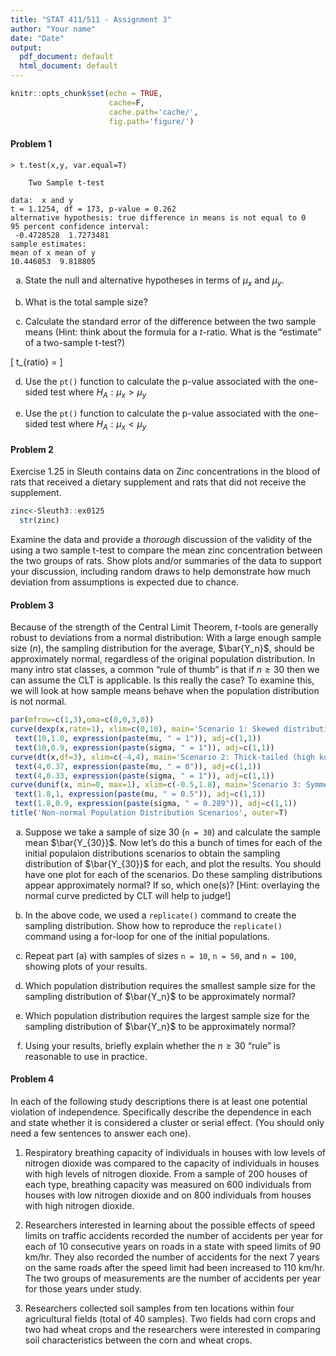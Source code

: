 ```yaml
---
title: "STAT 411/511 - Assignment 3"
author: "Your name"
date: "Date"
output:
  pdf_document: default
  html_document: default
---
```


```r
knitr::opts_chunk$set(echo = TRUE, 
                      cache=F,
                      cache.path='cache/',
                      fig.path='figure/')
```
####  Problem 1
```
> t.test(x,y, var.equal=T)

	Two Sample t-test

data:  x and y
t = 1.1254, df = 173, p-value = 0.262
alternative hypothesis: true difference in means is not equal to 0
95 percent confidence interval:
 -0.4728528  1.7273481
sample estimates:
mean of x mean of y 
10.446053  9.818805 
```
  a. State the null and alternative hypotheses in terms of $\mu_x$ and $\mu_y$.
  

  b. What is the total sample size?

  c. Calculate the standard error of the difference between the two sample means (Hint: think about the formula for a $t$-ratio.  What is the "estimate" of a two-sample t-test?)

\[ t_{ratio} = \frac{estimate - parameter}{SE(estimate)} \]

  d. Use the `pt()` function to calculate the p-value associated with the one-sided test where $H_A: \mu_x > \mu_y$

  e. Use the `pt()` function to calculate the p-value associated with the one-sided test where $H_A: \mu_x < \mu_y$


####  Problem 2
Exercise 1.25 in Sleuth contains data on Zinc concentrations in the blood of rats that received a dietary supplement and rats that did not receive the supplement.

```r
zinc<-Sleuth3::ex0125
  str(zinc)
```

Examine the data and provide a *thorough* discussion of the validity of the using a two sample t-test to compare the mean zinc concentration between the two groups of rats.  Show plots and/or summaries of the data to support your discussion, including random draws to help demonstrate how much deviation from assumptions is expected due to chance.


#### Problem 3
Because of the strength of the Central Limit Theorem, $t$-tools are generally robust to deviations from a normal distribution: With a large enough sample size ($n$), the sampling distribution for the average, $\bar{Y_n}$, should be approximately normal, regardless of the original population distribution.  In many intro stat classes, a common "rule of thumb" is that if $n \geq 30$ then we can assume the CLT is applicable. Is this really the case? To examine this, we will look at how sample means behave when the population distribution is not normal.

```r
par(mfrow=c(1,3),oma=c(0,0,3,0))
curve(dexp(x,rate=1), xlim=c(0,10), main='Scenario 1: Skewed distribution')
 text(10,1.0, expression(paste(mu, " = 1")), adj=c(1,1))
 text(10,0.9, expression(paste(sigma, " = 1")), adj=c(1,1))
curve(dt(x,df=3), xlim=c(-4,4), main='Scenario 2: Thick-tailed (high kurtosis)')
 text(4,0.37, expression(paste(mu, " = 0")), adj=c(1,1)) 
 text(4,0.33, expression(paste(sigma, " = 1")), adj=c(1,1))
curve(dunif(x, min=0, max=1), xlim=c(-0.5,1.8), main='Scenario 3: Symmetric')
 text(1.8,1, expression(paste(mu, " = 0.5")), adj=c(1,1)) 
 text(1.8,0.9, expression(paste(sigma, " = 0.289")), adj=c(1,1))
title('Non-normal Population Distribution Scenarios', outer=T)
```


(a) Suppose we take a sample of size 30 (`n = 30`) and calculate the sample mean $\bar{Y_{30}}$. Now let's do this a bunch of times for each of the initial populaion distributions scenarios to obtain the sampling distribution of $\bar{Y_{30}}$ for each, and plot the results. You should have one plot for each of the scenarios.  Do these sampling distributions appear approximately normal? If so, which one(s)? [Hint: overlaying the normal curve predicted by CLT will help to judge!]

(b) In the above code, we used a `replicate()` command to create the sampling distribution. Show how to reproduce the `replicate()` command using a for-loop for one of the initial populations. 

(c) Repeat part (a) with samples of sizes `n = 10`, `n = 50`, and `n = 100`, showing plots of your results. 

(d) Which population distribution requires the smallest sample size for the sampling distribution of $\bar{Y_n}$ to be approximately normal?

(e) Which population distribution requires the largest sample size for the sampling distribution of $\bar{Y_n}$ to be approximately normal?

(f) Using your results, briefly explain whether the $n \geq 30$ "rule" is reasonable to use in practice.


####  Problem 4 
In each of the following study descriptions there is at least one potential violation of independence. Specifically describe the dependence in each and state whether it is considered a cluster or serial effect. (You should only need a few sentences to answer each one).    

  1. Respiratory breathing capacity of individuals in houses with low levels of nitrogen dioxide was compared to the capacity of individuals in houses with high levels of nitrogen dioxide. From a sample of 200 houses of each type, breathing capacity was measured on 600 individuals from houses with low nitrogen dioxide and on 800 individuals from houses with high nitrogen dioxide.

  2. Researchers interested in learning about the possible effects of speed limits on traffic accidents recorded the number of accidents per year for each of 10 consecutive years on roads in a state with speed limits of 90 km/hr. They also recorded the number of accidents for the next 7 years on the same roads after the speed limit had been increased to 110 km/hr. The two groups of measurements are the number of accidents per year for those years under study.
  
  3. Researchers collected soil samples from ten locations within four agricultural fields (total of 40 samples). Two fields had corn crops and two had wheat crops and the researchers were interested in comparing soil characteristics between the corn and wheat crops.
